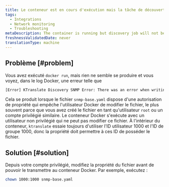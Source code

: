 ```yaml
---
title: Le conteneur est en cours d'exécution mais la tâche de découverte ne démarre pas
tags:
  - Integrations
  - Network monitoring
  - Troubleshooting
metaDescription: The container is running but discovery job will not begin
freshnessValidatedDate: never
translationType: machine
---
```


## Problème [#problem]

Vous avez exécuté `docker run`, mais rien ne semble se produire et vous voyez, dans le log Docker, une erreur telle que

```bash
[Error] KTranslate Discovery SNMP Error: There was an error when writing the /snmp-base.yaml SNMP configuration file: chtimes /snmp-base.yaml: operation not permitted.
```

Cela se produit lorsque le fichier `snmp-base.yaml` dispose d&apos;une autorisation de propriété qui empêche l&apos;utilisateur Docker de modifier le fichier, le plus souvent parce que vous avez créé le fichier en tant qu&apos;utilisateur `root` ou un compte privilégié similaire. Le conteneur Docker s&apos;exécute avec un utilisateur non privilégié qui ne peut pas modifier ce fichier. À l&apos;intérieur du conteneur, `ktranslate` essaie toujours d&apos;utiliser l&apos;ID utilisateur 1000 et l&apos;ID de groupe 1000, donc la propriété doit permettre à ces ID de posséder le fichier.

## Solution [#solution]

Depuis votre compte privilégié, modifiez la propriété du fichier avant de pouvoir le transmettre au conteneur Docker. Par exemple, exécutez :

```bash
chown 1000:1000 snmp-base.yaml
```